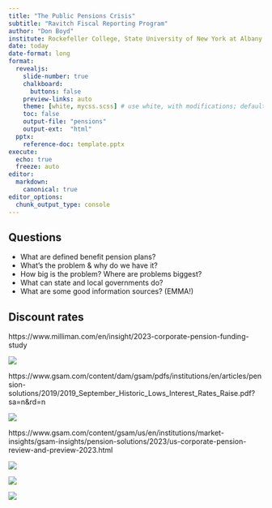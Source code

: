```yaml
---
title: "The Public Pensions Crisis"
subtitle: "Ravitch Fiscal Reporting Program"
author: "Don Boyd"
institute: Rockefeller College, State University of New York at Albany
date: today
date-format: long
format:
  revealjs:
    slide-number: true
    chalkboard:
      buttons: false
    preview-links: auto
    theme: [white, mycss.scss] # use white, with modifications; default also ok
    toc: false
    output-file: "pensions"
    output-ext:  "html" 
  pptx:
    reference-doc: template.pptx    
execute:
  echo: true  
  freeze: auto
editor:
  markdown:
    canonical: true  
editor_options: 
  chunk_output_type: console
---
```


<!-- --- -->

<!-- title: "The Public Pensions Crisis" -->

<!-- author: "Don Boyd" -->

<!-- format:  -->

<!--   pptx: -->

<!--     reference-doc: template.pptx -->

<!-- --- -->

## Questions

-   What are defined benefit pension plans?
-   What's the problem & why do we have it?
-   How big is the problem? Where are problems biggest?
-   What can state and local governments do?
-   What are some good information sources? (EMMA!)

## Discount rates

https://www.milliman.com/en/insight/2023-corporate-pension-funding-study

![](images/ScreenHunter_3061%20Jun.%2021%2009.12.png)

https://www.gsam.com/content/dam/gsam/pdfs/institutions/en/articles/pension-solutions/2019/2019_September_Historic_Lows_Interest_Rates_Raise.pdf?sa=n&rd=n

![](images/ScreenHunter_3062%20Jun.%2021%2009.14.png)

https://www.gsam.com/content/gsam/us/en/institutions/market-insights/gsam-insights/pension-solutions/2023/us-corporate-pension-review-and-preview-2023.html

![](images/ScreenHunter_3063%20Jun.%2021%2009.15.png)

![](images/a30e535e-cf71-44f3-87f1-3143b8de87c8.png)

![](images/e9d0e453-c3dd-44e7-beb3-badd360d9ede.png)
